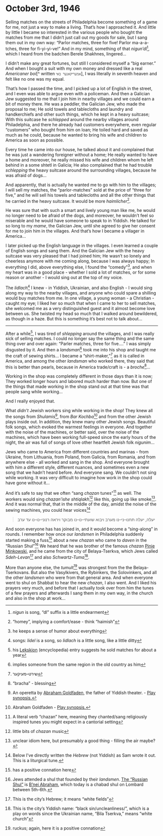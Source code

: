 # October 3rd, 1946

Selling matches on the streets of Philadelphia become something of a game for me, not just a way to make a living. That's how I approached it. And little by little I became so interested in the various people who bought the matches from me that I didn't just call out my goods for sale, but I sang them out in my own way: "Parlor matches, three for five! Parlor ma-a-a-tches, three for fi-yi-yi-ve!" And in my mind, something of that _nigun'dl_^[_nigun_ is song, "dl" suffix is a little endearment], which I heard from the badchen Berele Shakhnes, lingered... 

I didn't make any great fortunes, but still I considered myself a "big earner." And when I bought a suit with my own money and dressed like a real _Americaner boi_[^ written `אמעריקאנער באי`], I was literally in seventh heaven and felt like no one was my equal.

That's how I passed the time, and I picked up a lot of English in the street, and I even was able to argue even with a policeman. And then a Galician Jew suggested to me that I join him in nearby villages and we could earn a bit of money there. He was a peddler, the Galician Jew, who made the proposal to me; He sold towels and tablecloths and laundry and handkerchiefs and other such things, which he kept in a heavy suitcase; With this suitcase he _schlepped_ around the nearby villages around Philadelphia, and there he already had customers everywhere, even regular "customers" who bought from him on loan; He toiled hard and saved as much as he could, because he wanted to bring his wife and children to America as soon as possible.

Every time he came into our house, he talked about it and complained that he was just a wandering foreigner without a home; He really wanted to have a home and moreover, he really missed his wife and children whom he left behind in a some shtetl in Galicia; He also complained that he had trouble _schlepping_ the heavy suitcase around the surrounding villages, because he was afraid of dogs...

And apparently, that is actually he wanted me to go with him to the villages; I will sell my matches, the "parlor-matches" sold at the price of "three for five," and he will sell his towels and tablecloths and all the other things that he carried in the heavy suitcase.
It would be more _haimlicher_^["homey", implying a comfort/ease - think "haimish"].

He was sure that with such a smart and lively young man like me, he would no longer need to be afraid of the dogs, and moreover, he wouldn't feel so miserable and he would have someone to speak to in Yiddish. He talked for so long to my _mame_, the Galician Jew, until she agreed to give her consent for me to join him in the villages. And that's how I became a villager in America...

I later picked up the English language in the villages. I even learned a couple of English songs and sang them. And the Galician Jew with the heavy suitcase was very pleased that I had joined him; He wasn't so lonely and cheerless anymore with me coming along, because I was always happy; In everything I did, above everything else, I found the "comedy"^[he keeps a sense of humor about everything], and when my heart was in a good place - whether I sold a lot of matches, or for some reason or another - I would sing out at the top of my voice.

The _lidlach_^[songs: _lidel_ is a song, so _lidlach_ is a little song, like a little ditty] I knew - in Yiddish, Ukrainian, and also English - I would sing along my way to the nearby villages, and anyone who could spare a shilling would buy matches from me.
In one village, a young woman - a Christian - caught my eye; I liked her so much that when I came to her to sell matches, she welcomed me as a very distinguished guest and it almost become love between us. She twisted my head so much that I walked around bewildered, as though in a haze. But this is something it's best not to talk about...

---

After a while^[his [Lekskion](https://www.museumoffamilyhistory.com/yt/lex/K/kasten-sam.htm) (encyclopedia) entry suggests he sold matches for about a year], I was tired of _shlepping_ around the villages, and I was really sick of selling matches. I could no longer say the same thing and the same thing over and over again: "Parler matches, three for five...." I was simply disgusted by it. And then a _landsman_^[implies someone from the same region in the old country as him] took me into his shop and taught me the craft of sewing shirts...
I became a "shirt-maker,"^[שירט–מעיקער] as it is called in America, and among the other _landsman_ who worked there, they said that this is better than pearls, because in America trade/craft is - a _broche_^["bracha" - blessing]...

Working in the shop was completely different in those days than it is now; They worked longer hours and labored much harder than now. But one of the things that made working in the shop stand out at that time was that people sang while working...

And I really enjoyed that.

What _didn't_ Jewish workers sing while working in the shop! They knew all the songs from _Shulamis_^[An operetta by <a href="https://en.wikipedia.org/wiki/Abraham_Goldfaden">Abraham Goldfaden</a>, the father of Yiddish theater. - <a href="https://web.uwm.edu/yiddish-stage/plotting-yiddish-drama/shulamis-oder-bas-yerusholayim">Play synopsis.</a>], from _Bar Kochba_^[Abraham Goldfaden - <a href="http://web.uwm.edu/yiddish-stage/plotting-yiddish-drama/bar-kokhba-der-zun-fun-di-shtern-oder-di-letste-teg-fun-yerusholayim">Play synopsis.</a>] and from the other Jewish plays inside out. In addition, they knew many other Jewish songs. Beautiful folk songs, which evoked the warmest feelings in everyone. And together with the noise of the machines, or better said, over the noise of the machines, which have been working full-speed since the early hours of the night, the air was full of songs of love other heartfelt Jewish folk _nigunim_...

Jews who came to America from different countries and marinas - from Ukraine, from Lithuania, from Poland, from Galicia, from Romania, and from anywhere else - all worked and sang in the shop. And everyone brought with him a different style, different nuances, and sometimes even a new song that we hadn't heard before. And everyone sang. We couldn't not sing while working. It was very difficult to imagine how work in the shop could have gone without it...

And it's safe to say that we often "sang _chazan_ tunes"^[A literal verb "chazan" here, meaning they chanted/sang religiously inspired tunes you might expect in a cantorial setting] as well. The workers would sing _chazan'ishe shtiqlakh_^[little bits of _chazan_ music] like this, going up like smoke^[unclear idiom here, but presumably a good thing - filling the air maybe?]. And it was normal that, that in the middle of the day, amidst the noise of the sewing machines, you could hear voices^[Below I've directly written the _Hebrew_ (not Yiddish) as Sam wrote it out. This is a liturgical tune.]

> יעלה, יעלה תחנו–ני–נו מערב
> ויבוא שועתי–נו–נו מבוקר
> ויראה רנוני–נו–נו עד ערב

And soon everyone has has joined in, and it would become a "sing-along" in rounds. I remember how once our _landsmen_ in Philadelphia suddenly started making a fuss^[has a positive connation here] about a new _chazan_ who came to _daven_ in the "Russian Shul"^[Jews attended a shul that founded by their _landsmen_. <a href="https://en.wikipedia.org/wiki/Historic_Congregation_B%27nai_Abraham#Russian_Shul,_1874-1891">The "Russian Shul"</a> is <a href="https://www.phillyshul.com/history-timeline/">B'nei Abraham</a>, which today is a chabad shul on Lombard between 5th-6th.] We heard that he was brother of the famous _chazan_ [Pinie Minkowski](https://www.jewishvirtuallibrary.org/minkowski-pinchas), and he came from the city of Belaya-Tserkva, which Jews called _Sdeh-Levan_^[This is the city's Hebrew; it means "white fields"] and also _Schwartz-Tuma_^[This is the city's Yiddish name: "black sin/uncleanliness/<derogatory term for church>", which is a play on words since the Ukrainian name, "Bila Tserkva," means "white church"].

More than anyone else, the _tumult_^[ruckus; again, here it is a positive connation] was strongest from the the Belaya-Tserkovans. But also the Vasylkivers, the Rybinkers, the Solovinkers, and all the other _landsmen_ who were from that general area. And when everyone went to shul on Shabbat to hear the new _chazan_, I also went.
  And I liked his prayers very much, and before that I actually took over from him the tunes of a few prayers and afterwards I sang them in my own way, in the church and also in the shop at work...




